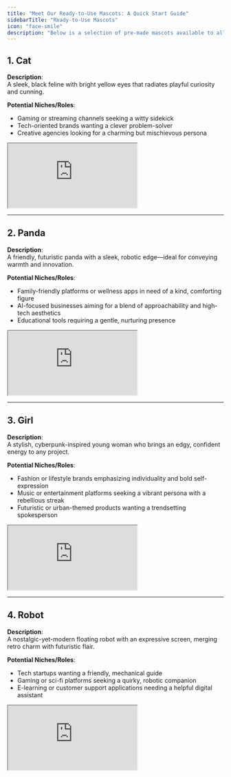 ```yaml
---
title: "Meet Our Ready-to-Use Mascots: A Quick Start Guide"
sidebarTitle: "Ready-to-Use Mascots"
icon: "face-smile"
description: "Below is a selection of pre-made mascots available to all subscribers. Feel free to use them for testing, early integration, or commercial projects while we craft your custom mascot. Each one offers unique personality traits, different visual styles, and multiple potential use cases."
---
```


## 1. Cat

**Description**:  
A sleek, black feline with bright yellow eyes that radiates playful curiosity and cunning.

**Potential Niches/Roles**:
- Gaming or streaming channels seeking a witty sidekick  
- Tech-oriented brands wanting a clever problem-solver  
- Creative agencies looking for a charming but mischievous persona

<iframe
  src="https://rive.app/s/2WlNCtyAIEKLm40oETDgww/embed"
  style={{
    width: "100%",
    height: "45vw",
    border: "none",
    borderRadius: "8px",
    overflow: "auto",
    touchAction: "pan-y",
    position: "relative",
    backgroundColor: "dark",
  }}
  title="Cat Mascot Demo"
  allow="autoplay; encrypted-media; microphone; clipboard-write"
></iframe>


---

## 2. Panda

**Description**:  
A friendly, futuristic panda with a sleek, robotic edge—ideal for conveying warmth and innovation.

**Potential Niches/Roles**:
- Family-friendly platforms or wellness apps in need of a kind, comforting figure  
- AI-focused businesses aiming for a blend of approachability and high-tech aesthetics  
- Educational tools requiring a gentle, nurturing presence

<iframe
  src="https://rive.app/s/AP6PmFlQNUG2SvG9gOayYA/embed"
  style={{
    width: "100%",
    height: "45vw",
    border: "none",
    borderRadius: "8px",
    overflow: "auto",
    touchAction: "pan-y",
    position: "relative",
    backgroundColor: "dark",
  }}
  title="Panda Mascot Demo"
  allow="autoplay; encrypted-media; microphone; clipboard-write"
></iframe>

---

## 3. Girl

**Description**:  
A stylish, cyberpunk-inspired young woman who brings an edgy, confident energy to any project.

**Potential Niches/Roles**:
- Fashion or lifestyle brands emphasizing individuality and bold self-expression  
- Music or entertainment platforms seeking a vibrant persona with a rebellious streak  
- Futuristic or urban-themed products wanting a trendsetting spokesperson

<iframe
  src="https://rive.app/s/R0TZhDVxmUesz_TeaXz91Q/embed"
  style={{
    width: "100%",
    height: "45vw",
    border: "none",
    borderRadius: "8px",
    overflow: "auto",
    touchAction: "pan-y",
    position: "relative",
    backgroundColor: "dark",
  }}
  title="Girl Mascot Demo"
  allow="autoplay; encrypted-media; microphone; clipboard-write"
></iframe>

---

## 4. Robot

**Description**:  
A nostalgic-yet-modern floating robot with an expressive screen, merging retro charm with futuristic flair.

**Potential Niches/Roles**:
- Tech startups wanting a friendly, mechanical guide  
- Gaming or sci-fi platforms seeking a quirky, robotic companion  
- E-learning or customer support applications needing a helpful digital assistant

<iframe
  src="https://rive.app/s/P9iEkcSAxkGRzSWx9rq-7g/embed"
  style={{
    width: "100%",
    height: "45vw",
    border: "none",
    borderRadius: "8px",
    overflow: "auto",
    touchAction: "pan-y",
    position: "relative",
    backgroundColor: "dark"
  }}
  title="Cat Mascot Demo"
  allow="autoplay; encrypted-media; microphone; clipboard-write"
></iframe>